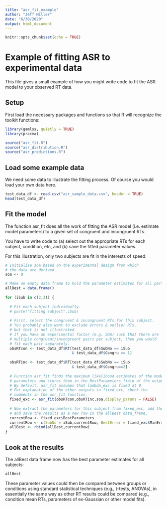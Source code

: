 ```yaml
---
title: "asr_fit_example"
author: "Jeff Miller"
date: "6/30/2020"
output: html_document
---
```


```r
knitr::opts_chunk$set(echo = TRUE)
```

# Example of fitting ASR to experimental data

This file gives a small example of how you might write code
to fit the ASR model to your observed RT data.

## Setup

First load the necessary packages and functions so that R will recognize the toolkit functions:

```r
library(gamlss, quietly = TRUE)
library(pracma)

source("asr_fit.R")
source("asr_distribution.R")
source("asr_predictions.R")
```

## Load some example data

We need some data to illustrate the fitting process.
Of course you would load your own data here.

```r
test_data_df <- read.csv("asr_sample_data.csv", header = TRUE)
head(test_data_df)
```

## Fit the model

The function asr_fit does all the work of fitting the ASR model (i.e. estimate model parameters) to a given
set of congruent and incongruent RTs.

You have to write code to (a) select out the appropriate RTs for each subject, condition, etc, and (b) save the fitted parameter values.

For this illustration, only two subjects are fit in the interests of speed:

```r
# Initialise soa based on the experimental design from which
# the data are derived
soa <- 0

# Make an empty data frame to hold the parameter estimates for all participants
allBest = data.frame()
 
for (iSub in c(2,3)) {
  
  # Fit each subject individually.
  # paste("fitting subject",iSub)
  
  # First, select the congruent & incongruent RTs for this subject.
  # You probably also want to exclude errors & outlier RTs,
  # but that is not illustrated.
  # If you have an experimental factor (e.g. SOA) such that there are 
  # multiple congruent/incongruent pairs per subject, then you would
  # fit each pair separately.
  obsRTcon <- test_data_df$RT[test_data_df$SubNo == iSub
                              & test_data_df$Congru == 1]
  
  obsRTinc <- test_data_df$RT[test_data_df$SubNo == iSub
                              & test_data_df$Congru==2]
  
  # Function asr_fit finds the maximum likelihood estimates of the model 
  # parameters and stores them in the BestParameters field of the output.
  # By default, asr_fit assumes that lambda_exc is fixed at 0.
  # For explanation of the other outputs in fixed_exc, check the
  # comments in the asr_fit function.
  fixed_exc <- asr_fit(obsRTcon,obsRTinc,soa,display_params = FALSE)
  
  # Now extract the parameters for this subject from fixed_exc, add the subject ID,
  # and save the results as a new row in the allBest data_frame.
  currentRow <- fixed_exc$BestParameters
  currentRow <- c(SubNo = iSub,currentRow, BestError = fixed_exc$MinError)
  allBest <- rbind(allBest,currentRow)
}
```
## Look at the results

The allBest data frame now has the best parameter estimates for all subjects:
```r
allBest
```
These parameter values could then be compared between groups or conditions using standard statistical techniques (e.g., t-tests, ANOVAs), in essentially the same way as other RT results could be compared (e.g., condition mean RTs, parameters of ex-Gaussian or other model fits).
